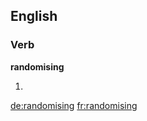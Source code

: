 ==English==

===Verb===
'''randomising'''

# {{present participle of|randomise}}

[[de:randomising]]
[[fr:randomising]]